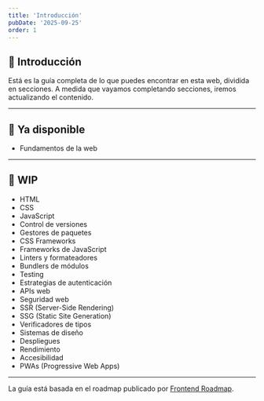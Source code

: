 ```yaml
---
title: 'Introducción'
pubDate: '2025-09-25'
order: 1
---
```


## 👋 Introducción

Está es la guía completa de lo que puedes encontrar en esta web, dividida en secciones.
A medida que vayamos completando secciones, iremos actualizando el contenido.

***

## 🚀 Ya disponible

- Fundamentos de la web

***

## 🚧 WIP

- HTML
- CSS
- JavaScript
- Control de versiones
- Gestores de paquetes
- CSS Frameworks
- Frameworks de JavaScript
- Linters y formateadores
- Bundlers de módulos
- Testing
- Estrategias de autenticación
- APIs web
- Seguridad web
- SSR (Server-Side Rendering)
- SSG (Static Site Generation)
- Verificadores de tipos
- Sistemas de diseño
- Despliegues
- Rendimiento
- Accesibilidad
- PWAs (Progressive Web Apps)

***

La guía está basada en el roadmap publicado por [Frontend Roadmap](https://roadmap.sh/frontend).